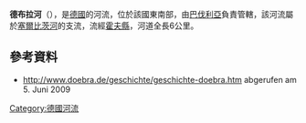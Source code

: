 {{Onesource|time=2020-11-13T13:07:47+00:00}}
{{Coord|50.294723371286786|N|11.740264892578125|E|display=title}}

'''德布拉河'''（{{lang-de|Döbra}}），是[[德國|德國]]的河流，位於該國東南部，由[[巴伐利亞|巴伐利亞]]負責管轄，該河流屬於[[塞爾比茨河|塞爾比茨河]]的支流，流經[[霍夫縣|霍夫縣]]，河道全長6公里。

==參考資料==
* http://www.doebra.de/geschichte/geschichte-doebra.htm {{Wayback|url=http://www.doebra.de/geschichte/geschichte-doebra.htm |date=20210518115713 }} abgerufen am 5. Juni 2009

{{Germany-geo-stub}}
[[Category:德國河流|Category:德國河流]]